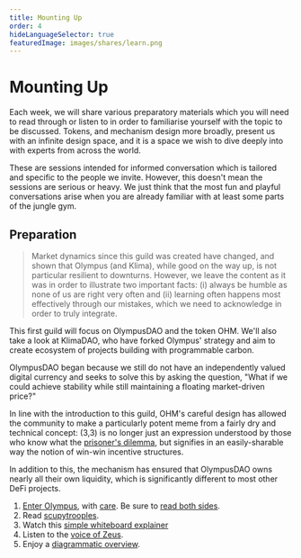 ```yaml
---
title: Mounting Up
order: 4
hideLanguageSelector: true
featuredImage: images/shares/learn.png
---
```


# Mounting Up

Each week, we will share various preparatory materials which you will need to read through or listen to in order to familiarise yourself with the topic to be discussed. Tokens, and mechanism design more broadly, present us with an infinite design space, and it is a space we wish to dive deeply into with experts from across the world.

These are sessions intended for informed conversation which is tailored and specific to the people we invite. However, this doesn't mean the sessions are serious or heavy. We just think that the most fun and playful conversations arise when you are already familiar with at least some parts of the jungle gym.

## Preparation

> Market dynamics since this guild was created have changed, and shown that Olympus (and Klima), while good on the way up, is not particular resilient to downturns. However, we leave the content as it was in order to illustrate two important facts: (i) always be humble as none of us are right very often and (ii) learning often happens most effectively through our mistakes, which we need to acknowledge in order to truly integrate. 

This first guild will focus on OlympusDAO and the token OHM. We'll also take a look at KlimaDAO, who have forked Olympus' strategy and aim to create ecosystem of projects building with programmable carbon.

OlympusDAO began because we still do not have an independently valued digital currency and seeks to solve this by asking the question, "What if we could achieve stability while still maintaining a floating market-driven price?"

In line with the introduction to this guild, OHM's careful design has allowed the community to make a particularly potent meme from a fairly dry and technical concept: (3,3) is no longer just an expression understood by those who know what the [prisoner's dilemma](https://en.wikipedia.org/wiki/Prisoner%27s_dilemma), but signifies in an easily-sharable way the notion of win-win incentive structures.

In addition to this, the mechanism has ensured that OlympusDAO owns nearly all their own liquidity, which is significantly different to most other DeFi projects.

1. [Enter Olympus](https://every.to/almanack/olympus-dao), with [care](https://dirtroads.substack.com/p/-18-olympus-devourer-of-planets). Be sure to [read both sides](https://twitter.com/cyounessi1/status/1483594676145954818).
2. Read [scupytrooples](https://twitter.com/scupytrooples/status/1447398430574141445).
3. Watch this [simple whiteboard explainer](https://youtu.be/o699i_l_qy8)
4. Listen to the [voice of Zeus](https://anchor.fm/missiondefi/episodes/EP-15---Is-Zeus-of-Olympus-DAO-the-god-of-protocol-planning-we-didnt-know-we-needed--OHM-e17vkc1).
5. Enjoy a [diagrammatic overview](https://www.figma.com/file/Q403umcOyBmLI68TL3mVxb/OHM?node-id=0%3A1).